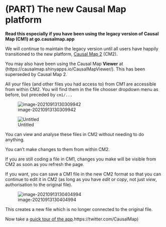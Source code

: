 # (PART) The new Causal Map platform {-}

**Read this especially if you have been using the legacy version of Causal Map (CM1) at go.causalmap.app**

We will continue to maintain the legacy version until all users have happily transitioned to the new platform, [Causal Map 2](https://causalmap.shinyapps.io/CausalMap2/) (CM2).

You may also have been using the Causal Map **Viewer** at (https://causalmap.shinyapps.io/CausalMapViewer/). This has been superseded by Causal Map 2.

All your files (and other files you had access to) from CM1 are accessible from within CM2. You will find them in the file chooser dropdown menu as before, but preceded by `cm1/...`

![image-20210913130309942](_assets/image-20210913130309942.png)

![Untitled](https://s3-us-west-2.amazonaws.com/secure.notion-static.com/a540b735-f967-4957-99e6-e8a43a16e822/Untitled.png)

You can view and analyse these files in CM2 without needing to do anything.

You can't make changes to them from within CM2.

If you are still coding a file in CM1, changes you make will be visible from CM2 as soon as you refresh the page.

If you want, you can save a CM1 file in the new CM2 format so that you can continue to edit it in CM2 (as long as you have *edit* or c*opy*, not just *view*, authorisation to the original file). 

![image-20210913130404994](_assets/image-20210913130404994.png)

This creates a new file which is no longer connected to the original file.

Now take a [quick tour of the app]().https://twitter.com/CausalMap)
